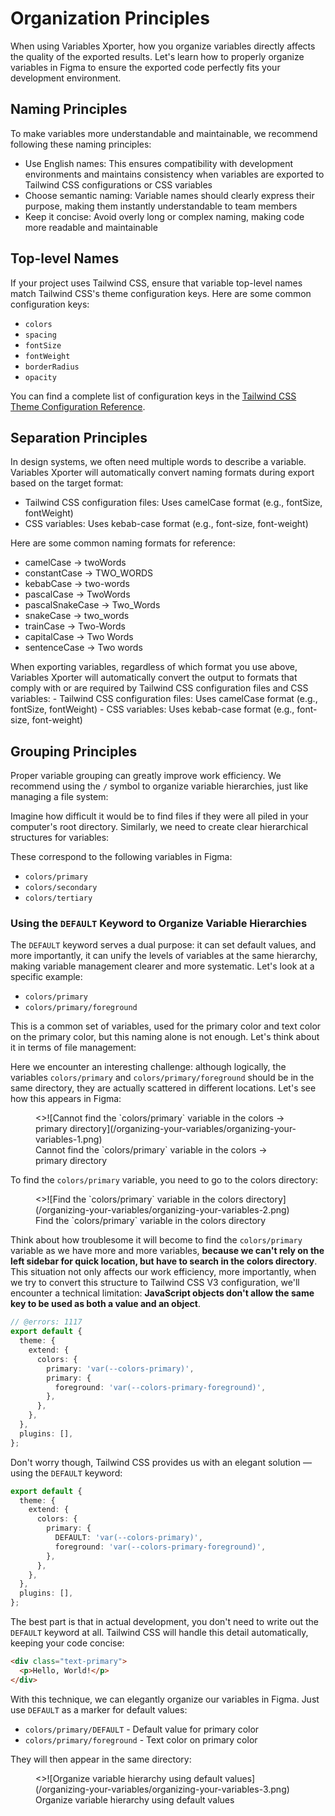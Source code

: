 
# Organization Principles

When using Variables Xporter, how you organize variables directly affects the quality of the exported results. Let's learn how to properly organize variables in Figma to ensure the exported code perfectly fits your development environment.

## Naming Principles

To make variables more understandable and maintainable, we recommend following these naming principles:

- Use English names: This ensures compatibility with development environments and maintains consistency when variables are exported to Tailwind CSS configurations or CSS variables
- Choose semantic naming: Variable names should clearly express their purpose, making them instantly understandable to team members
- Keep it concise: Avoid overly long or complex naming, making code more readable and maintainable

## Top-level Names
If your project uses Tailwind CSS, ensure that variable top-level names match Tailwind CSS's theme configuration keys. Here are some common configuration keys:

- `colors`
- `spacing`
- `fontSize`
- `fontWeight`
- `borderRadius`
- `opacity`

You can find a complete list of configuration keys in the [Tailwind CSS Theme Configuration Reference](https://tailwindcss.com/docs/theme#configuration-reference).

## Separation Principles
In design systems, we often need multiple words to describe a variable. Variables Xporter will automatically convert naming formats during export based on the target format:

- Tailwind CSS configuration files: Uses camelCase format (e.g., fontSize, fontWeight)
- CSS variables: Uses kebab-case format (e.g., font-size, font-weight)

Here are some common naming formats for reference:
- camelCase -> twoWords
- constantCase -> TWO_WORDS
- kebabCase -> two-words
- pascalCase -> TwoWords
- pascalSnakeCase -> Two_Words
- snakeCase -> two_words
- trainCase -> Two-Words
- capitalCase -> Two Words
- sentenceCase -> Two words

<Callout type="info" emoji="ℹ️">
  When exporting variables, regardless of which format you use above, Variables Xporter will automatically convert the output to formats that comply with or are required by Tailwind CSS configuration files and CSS variables:
  - Tailwind CSS configuration files: Uses camelCase format (e.g., fontSize, fontWeight)
  - CSS variables: Uses kebab-case format (e.g., font-size, font-weight)
</Callout>

## Grouping Principles
Proper variable grouping can greatly improve work efficiency. We recommend using the `/` symbol to organize variable hierarchies, just like managing a file system:

Imagine how difficult it would be to find files if they were all piled in your computer's root directory. Similarly, we need to create clear hierarchical structures for variables:

<FileTree>
  <FileTree.Folder name="colors" defaultOpen>
    <FileTree.File name="primary" />
    <FileTree.File name="secondary" />
    <FileTree.File name="tertiary" />
    <FileTree.File name="..." />
  </FileTree.Folder>
</FileTree>

These correspond to the following variables in Figma:

- `colors/primary`
- `colors/secondary`
- `colors/tertiary`

### Using the `DEFAULT` Keyword to Organize Variable Hierarchies
The `DEFAULT` keyword serves a dual purpose: it can set default values, and more importantly, it can unify the levels of variables at the same hierarchy, making variable management clearer and more systematic. Let's look at a specific example:

- `colors/primary`
- `colors/primary/foreground`

This is a common set of variables, used for the primary color and text color on the primary color, but this naming alone is not enough. Let's think about it in terms of file management:

<FileTree>
  <FileTree.Folder name="colors" defaultOpen>
    <FileTree.File name="primary" />
    <FileTree.Folder name="primary" defaultOpen>
      <FileTree.File name="foreground" />
    </FileTree.Folder>
  </FileTree.Folder>
</FileTree>

Here we encounter an interesting challenge: although logically, the variables `colors/primary` and `colors/primary/foreground` should be in the same directory, they are actually scattered in different locations. Let's see how this appears in Figma:

<figure className="mt-6">
  <>![Cannot find the `colors/primary` variable in the colors -> primary directory](/organizing-your-variables/organizing-your-variables-1.png)</>
  <figcaption>
    Cannot find the `colors/primary` variable in the colors -> primary directory
  </figcaption>
</figure>

To find the `colors/primary` variable, you need to go to the colors directory:

<figure className="mt-6">
  <>![Find the `colors/primary` variable in the colors directory](/organizing-your-variables/organizing-your-variables-2.png)</>
  <figcaption>
    Find the `colors/primary` variable in the colors directory
  </figcaption>
</figure>

Think about how troublesome it will become to find the `colors/primary` variable as we have more and more variables, **because we can't rely on the left sidebar for quick location, but have to search in the colors directory**.
This situation not only affects our work efficiency, more importantly, when we try to convert this structure to Tailwind CSS V3 configuration, we'll encounter a technical limitation: **JavaScript objects don't allow the same key to be used as both a value and an object**.

```ts twoslash
// @errors: 1117
export default {
  theme: {
    extend: {
      colors: {
        primary: 'var(--colors-primary)', 
        primary: {
          foreground: 'var(--colors-primary-foreground)',
        },
      },
    },
  },
  plugins: [],
};
```

Don't worry though, Tailwind CSS provides us with an elegant solution — using the `DEFAULT` keyword:
```ts twoslash
export default {
  theme: {
    extend: {
      colors: {
        primary: {
          DEFAULT: 'var(--colors-primary)',
          foreground: 'var(--colors-primary-foreground)',
        },
      },
    },
  },
  plugins: [],
};
```

The best part is that in actual development, you don't need to write out the `DEFAULT` keyword at all. Tailwind CSS will handle this detail automatically, keeping your code concise:

```html
<div class="text-primary">
  <p>Hello, World!</p>
</div>
```

With this technique, we can elegantly organize our variables in Figma. Just use `DEFAULT` as a marker for default values:

- `colors/primary/DEFAULT` - Default value for primary color
- `colors/primary/foreground` - Text color on primary color

They will then appear in the same directory:

<figure className="mt-6">
  <>![Organize variable hierarchy using default values](/organizing-your-variables/organizing-your-variables-3.png)</>
  <figcaption>
    Organize variable hierarchy using default values
  </figcaption>
</figure>